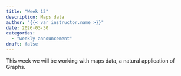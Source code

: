 ```yaml
---
title: "Week 13"
description: Maps data
author: "{{< var instructor.name >}}"
date: 2026-03-30
categories:
  - "weekly announcement"
draft: false
---
```


This week we will be working with maps data, a natural application of Graphs.

